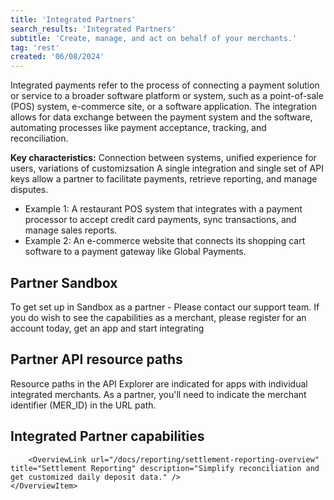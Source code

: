 ```yaml
---
title: 'Integrated Partners'
search_results: 'Integrated Partners'
subtitle: 'Create, manage, and act on behalf of your merchants.'
tag: 'rest'
created: '06/08/2024'
---
```

Integrated payments refer to the process of connecting a payment solution or service to a broader software platform or system, such as a point-of-sale (POS) system, e-commerce site, or a software application. The integration allows for data exchange between the payment system and the software, automating processes like payment acceptance, tracking, and reconciliation.
 
**Key characteristics:** Connection between systems, unified experience for users, variations of customizsation A single integration and single set of API keys allow a partner to facilitate payments, retrieve reporting, and manage disputes.
 
* Example 1: A restaurant POS system that integrates with a payment processor to accept credit card payments, sync transactions, and manage sales reports.
* Example 2: An e-commerce website that connects its shopping cart software to a payment gateway like Global Payments.

## Partner Sandbox
<Infobox>
  To get set up in Sandbox as a partner - Please contact our support team. If you do wish to see the capabilities as a merchant, please register for an account today, get an app and start integrating
</Infobox>

## Partner API resource paths
Resource paths in the API Explorer are indicated for apps with individual integrated merchants. As a partner, you'll need to indicate the merchant identifier (MER_ID) in the URL path. 

## Integrated Partner capabilities
<OverviewGroup>
    <OverviewItem icon="desktop" title="Payments">
        <OverviewLink url="/docs/payments/online/overview" title="Online" description="Take payments for your partners securely online while meeting PCI DSS security requirements." />
        <OverviewLink url="/docs/payments/in-store/overview" title="In-Store" description="Embed card-present payments into your point-of-sale device using an integration type that works best for you." />
        <OverviewLink url="/docs/payments/tokenization/overview" title="Tokenization" description="Securely store card and customer data with no increased PCI DSS compliance requirements" />
        <OverviewLink url="/docs/payments/recurring-payments-overview" title="Recurring Payments" description="Make subsequent payments easier for your customers" />
        <OverviewLink url="/docs/payments/payment-methods/overview" title="Payment Methods" description="Easily add Alternative and Local Payment Methods to your integration." />
        <OverviewLink url="/docs/payments/manage-payments/overview" title="Manage Payments" description="Explore all of the payment actions that are available for our API." />
    </OverviewItem>
    <OverviewItem icon="bag-shopping" title="Risk Management & Reporting">
        <OverviewLink url="/docs/risk-management/3D-secure/overview" title="3D Secure" description="Add strong customer authentication to your online payments flow." />
        <OverviewLink url="/docs/fraud-mgt-overview" title="Fraud Management" description="Fraud filters and Decision Management to better identify customers and reduce fraud." />  
        <OverviewLink url="/docs/operations/disputes-management-overview" title="Dispute Management" description="Automate the reporting and management of transaction disputes." />
        <OverviewLink url="/docs/operations/file-processing-overview" title="File Processing" description="Process large volumes of transactions in one file." />
        <OverviewLink url="/docs/reporting/real-time-reporting-guide" title="Real-Time Reporting" description="Reconcile transactions and get an audit trail for all account activities." />
      
        <OverviewLink url="/docs/reporting/settlement-reporting-overview" title="Settlement Reporting" description="Simplify reconciliation and get customized daily deposit data." />
    </OverviewItem>
</OverviewGroup>
